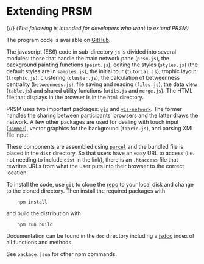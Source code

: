 # Extending PRSM

{/*<!-- markdownlint-disable-next-line -->*/}
*(The following is intended for developers who want to extend PRSM)*

The program code is available on [GitHub](https://github.com/micrology/prsm).  

The javascript (ES6) code in sub-directory `js` is divided into several modules: those that handle the main network pane (`prsm.js`), the background painting functions (`paint.js`), editing the styles (`styles.js`) (the default styles are in `samples.js`), the initial tour (`tutorial.js`),  trophic layout (`trophic.js`), clustering (`cluster.js`), the calculation of  betweenness centrality (`betweenness.js`), file saving and reading (`files.js`), the data view (`table.js`) and  shared utility functions (`utils.js` and `merge.js`).  The HTML file that displays in the browser is in the `html` directory.

PRSM uses two important packages: [`yjs`](https://github.com/yjs/yjs) and [`vis-network`](https://visjs.org/).  The former handles the sharing between participants' browsers and the latter draws the network. A few other packages are used for dealing with touch input ([`Hammer`](https://hammerjs.github.io/)), vector graphics for the background (`fabric.js`), and parsing XML file input.  

These components are assembled using [`parcel`](https://parceljs.org/) and the bundled file is placed in the `dist` directory.  So that users have an easy URL to access (i.e. not needing to include `dist` in the link), there is an `.htaccess` file that rewrites URLs from what the user puts into their browser to the correct location.

To install the code, use `git` to clone the [repo](https://github.com/micrology/prsm) to your local disk and change to the cloned directory.  Then install the required packages with

        npm install

and build the distribution with

        npm run build

Documentation can be found in the `doc` directory including a [jsdoc](https://jsdoc.app/index.html) index of all functions and methods.

See `package.json` for other npm commands.
